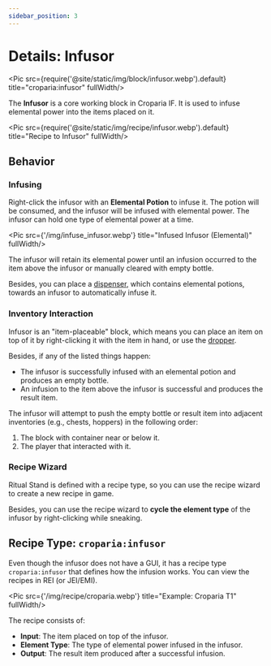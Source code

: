 ```yaml
---
sidebar_position: 3
---
```



# Details: Infusor

<Pic src={require('@site/static/img/block/infusor.webp').default} title="croparia:infusor" fullWidth/>

The **Infusor** is a core working block in Croparia IF. It is used to infuse elemental power into the items placed on it.

<Pic src={require('@site/static/img/recipe/infusor.webp').default} title="Recipe to Infusor" fullWidth/>

## Behavior

### Infusing

Right-click the infusor with an **Elemental Potion** to infuse it. The potion will be consumed, and the infusor will be
infused with elemental power. The infusor can hold one type of elemental power at a time.

<Pic src={'/img/infuse_infusor.webp'} title="Infused Infusor (Elemental)" fullWidth/>

The infusor will retain its elemental power until an infusion occurred to the item above the infusor or manually cleared
with empty bottle.

Besides, you can place a [dispenser](https://minecraft.wiki/w/Dispenser), which contains elemental potions, towards an
infusor to automatically infuse it.

### Inventory Interaction

Infusor is an "item-placeable" block, which means you can place an item on top of it by right-clicking it with
the item in hand, or use the [dropper](https://minecraft.wiki/w/Dropper).

Besides, if any of the listed things happen:
- The infusor is successfully infused with an elemental potion and produces an empty bottle.
- An infusion to the item above the infusor is successful and produces the result item.

The infusor will attempt to push the empty bottle or result item into adjacent inventories (e.g., chests, hoppers) in
the following order:
1. The block with container near or below it.
2. The player that interacted with it.

### Recipe Wizard

Ritual Stand is defined with a recipe type, so you can use the recipe wizard to create a new recipe in game.

Besides, you can use the recipe wizard to **cycle the element type** of the infusor by right-clicking while sneaking.

## Recipe Type: `croparia:infusor`

Even though the infusor does not have a GUI, it has a recipe type `croparia:infusor` that defines how the infusion works.
You can view the recipes in REI (or JEI/EMI).

<Pic src={'/img/recipe/croparia.webp'} title="Example: Croparia T1" fullWidth/>

The recipe consists of:
- **Input**: The item placed on top of the infusor.
- **Element Type**: The type of elemental power infused in the infusor.
- **Output**: The result item produced after a successful infusion.